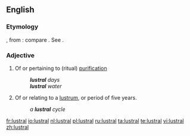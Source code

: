 ==English==

===Etymology===
{{etyl|la|en}} {{lena}} {{term|lustralis}}, from {{term|lustrum}}: compare {{etyl|fr|en}} {{term|lustral|lang=fr}}. See {{term|lustrum}}.

===Adjective===
{{head|en|adjective}}

# Of or pertaining to (ritual) [[purification]]
#: '''''lustral''' days''
#: '''''lustral''' water''
# Of or relating to a [[lustrum]], or period of five years.
#: ''a '''lustral''' cycle''

[[fr:lustral]]
[[io:lustral]]
[[nl:lustral]]
[[pl:lustral]]
[[ru:lustral]]
[[ta:lustral]]
[[te:lustral]]
[[vi:lustral]]
[[zh:lustral]]